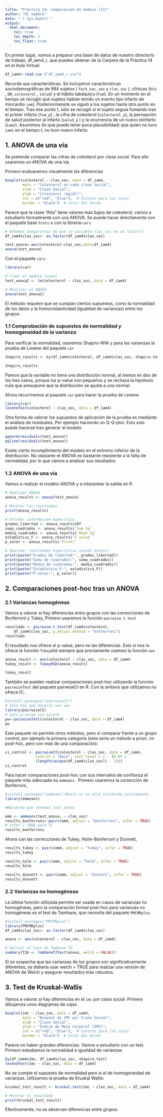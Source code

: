 ```yaml
---
title: "Práctica 14. Comparación de medias (II)"
author: "Mi nombre"
date: "`r Sys.Date()`"
output: 
  html_document:
    toc: true
    toc_depth: 3
    toc_float: true
---
```


En primer lugar, vamos a preparar una base de datos de nuestro directorio de trabajo, df_iam4_r, que puedes obtener de la Carpeta de la Práctica 14 en el Aula Virtual:

```r

df_iam4<-read.csv ("df_iam4_r.csv")

```

Recurda sus características. Se incluyeron características sociodemográficas de 984 sujetos ( `fech_nac`, `sex` y `clas_soc` ), clínicas (`hta` , `DM`, `colesterol` , `salud`) y el hábito tabáquico (`fum`). En un momento en el tiempo se recogió qué sujetos habían tenido un evento tipo infarto de miocardio `iam`). Posteriormenete se siguió a los sujetos hasta otro punto en el tiempo. Tras ese punto t, sólo se recogió si el sujeto seguía fumando tras el primer infarto (`fum_p`) , la cifra de colesterol (`colesterol_p`), la percepción de salud posterior al infarto (`salud_p` ) y la ocurrencia de un nuevo reinfarto (`iam2`). Asumimos (lo que puede tener poca plausibilidad) que quien no tuvo `iam1` en el tiempo t, no tuvo nuevo infarto.

## 1. ANOVA de una vía

Se pretende comparar las cifras de colesterol por clase social. Para ello usaremos un ANOVA de una vía. 

Primero evaluaremos visualmente las diferencias

```r
boxplot(colesterol ~ clas_soc, data = df_iam4,
        main = "Colesterol en cada clase Social",
        xlab = "Clase Social",
        ylab = "Colesterol (mg/dl)",
        col = c("red", "blue"),  # Colores para las cajas
        border = "black")  # Color del borde
```

Parece que la clase "Alta" tiene valores más bajos de colesterol, vamos a estudiarlo formalmente con una ANOVA. Se puede hacer directamente con el paquete base `Stats` o con la librería `cars`

```r

# Debemos asegurarnos de que la variable clas_soc es un factor()
df_iam4$clas_soc<- as.factor(df_iam4$clas_soc)

test_anova<-aov(colesterol~clas_soc,data=df_iam4)
anova(test_anova)
```

Con el paquete `cars`

```r
library(car)

# Crear el modelo lineal
test_anova2 <- lm(colesterol ~ clas_soc, data = df_iam4)

# Realizar el ANOVA
anova(test_anova2)
```

El método requiere que se cumplan ciertos supuestos, como la normalidad de los datos y la homocedasticidad (igualdad de varianzas) entre los grupos.

### 1.1 Comprobación de supuestos de normalidad y homogeneidad de la varianza

Para verificar la normalidad, usaremos Shapiro-Wilk y para las varianzas la prueba de Levene del paquete `car`

```r
shapiro_results <- by(df_iam4$colesterol, df_iam4$clas_soc, shapiro.test)

shapiro_results
```

Parece que la variable no tiene una distribución normal, al menos en dos de los tres casos, porque los p-value son pequeños y se rechaza la hipótesis nula que presupone que la distribución se ajusta a una normal.

Ahora recurriremos al paquete `car` para hacer la prueba de Levene

```r
library(car)
leveneTest(colesterol ~ clas_soc, data = df_iam4)
```

Otra forma de valorar los supuestos de aplicación de la prueba es mediante el análisis de residuales. Por ejemplo haciendo un Q-Q-plot. Esto solo puede hacerse tras generar el modelo

```r
qqnorm(residuals(test_anova))
qqline(residuals(test_anova))
```

Existe cierto incumplimiento del modelo en el extremo inferior de la distribución. No obstante el ANOVA es bastante resistente a la falta de normalidad, por lo que vamos a analizar sus resultados

### 1.2 ANOVA de una vía

Vamos a realizar el modelo ANOVA y a interpretar la salida en R

```r
# Realizar ANOVA
anova_results <- anova(test_anova)

# Mostrar los resultados
print(anova_results)

# Extraer información específica
grados_libertad <- anova_results$Df
suma_cuadrados <- anova_results$`Sum Sq`
media_cuadrados <- anova_results$`Mean Sq`
estadistico_F <- anova_results$`F value`
p_valor <- anova_results$`Pr(>F)`

# Imprimir resultados específicos usando paste() 
print(paste("Grados de libertad:", grados_libertad))
print(paste("Suma de cuadrados:", suma_cuadrados))
print(paste("Media de cuadrados:", media_cuadrados))
print(paste("Estadístico F:", estadistico_F))
print(paste("P-valor:", p_valor))

```


## 2. Comparaciones post-hoc tras un ANOVA

 

### 2.1 Varianzas homogéneas

Vamos a valorar si hay diferencias entre grupos con las correcciones de Bonferroni y Tukey, Primero usaremos la función `pairwise.t.test`

```r
resultado <- pairwise.t.test(df_iam4$colesterol, 
    df_iam4$clas_soc, p.adjust.method = "bonferroni")
resultado
```

El resultado nos ofrece el p-value, pero no las diferencias. Esto si nos lo ofrece la función `TukeyHSD` siempre que previamente usemos la función `aov`

```r

anova_result <- aov(colesterol ~ clas_soc, data = df_iam4)
tukey_result <- TukeyHSD(anova_result)

tukey_result
```


También se pueden realizar comparaciones post-hoc utilizando la función `pairwiseTest` del paquete pairwiseCI en R. Con la sintaxis que utilizamos no ofrece IC.

```r
#install.packages("pairwiseCI") 
# Solo hay que hacerlo una vez
library(pairwiseCI)
# Solo p-value sin ajuste
pw<-pairwiseTest(colesterol ~ clas_soc, data = df_iam4)
pw

```

Este paquete no permite otros métodos, pero sí comparar frente a un grupo control, por ejemplo la primera categoría (este sería un método a priori, no post-hoc, pero con más de una comparación):

```r
ci_control <- pairwiseCI(colesterol ~ clas_soc, data = df_iam4, 
              control = "Baja", conf.level = 1 - (0.05 /
              (length(unique(df_iam4$clas_soc)) - 1)))
ci_control
```


Para hacer comparaciones post-hoc con sus intervalos de confianza el paquete más adecuado es `emmeans` . Primero usaremos la corrección de Bonferroni,

```r

#install.packages("emmeans")#solo si no está instalado previamente
library(emmeans)

#Recuerda que tenemos test_anova

emm <- emmeans(test_anova, ~ clas_soc)
results_bonferroni<-pairs(emm, adjust = "bonferroni", infer = TRUE) 
# infer = TRUE para IC
results_bonferroni


```

Ahora con las correcciones de Tukey, Holm-Bonferroni y Dunnett,

```r
results_tukey <- pairs(emm, adjust = "tukey", infer = TRUE)
results_tukey

results_holm <- pairs(emm, adjust = "holm", infer = TRUE)
results_holm

results_dunnett <- pairs(emm, adjust = "dunnett", infer = TRUE)
results_dunnett

```

### 2.2 Varianzas no homogéneas

La última función utilizada permite ser usada en casos de varianzas no homogéneas, pero la comparación formal post-hoc para varianzas no homogéneas es el test de Tamhane, que necesita del paquete `PMCMRplus`

```r
#install.packages("PMCMRplus")  
library(PMCMRplus)  
df_iam4$clas_soc<- as.factor(df_iam4$clas_soc)

anova <- aov(colesterol ~ clas_soc, data = df_iam4)

# Aplicar el test de Tamhane T2
summary(T2b <- tamhaneT2Test(anova, welch = FALSE))
```

Si se sospecha que las varianzas de los grupos son significativamente diferentes, se debería usar welch = TRUE para realizar una versión de ANOVA de Welch y asegurar resultados más robustos.

## 3. Test de Kruskal-Wallis


Vamos a valorar si hay diferencias en el `imc` por clase social. Primero dibujamos unos diagramas de cajas

```r
boxplot(imc ~ clas_soc, data = df_iam4,
        main = "Boxplot de IMC por Clase Social",
        xlab = "Clase Social",
        ylab = "Índice de Masa Corporal (IMC)",
        col = c("red", "blue"),  # Colores para las cajas
        border = "black")  # Color del borde
```

Parece no haber grandes diferencias. Vamos a estudiarlo con un test. Primero estudiamos la normalidad e igualdad de varianzas

```r
by(df_iam4$imc, df_iam4$clas_soc, shapiro.test)
leveneTest(imc ~ clas_soc, data = df_iam4)
```

No se cumple el supuesto de normalidad pero si el de homogeneidad de varianzas. Utilizamos la prueba de Kruskal Wallis:

```r
kruskal_test_result <- kruskal.test(imc ~ clas_soc, data = df_iam4)

# Mostrar el resultado
print(kruskal_test_result)
```

Efectivamente, no se observan diferencias entre grupos.

